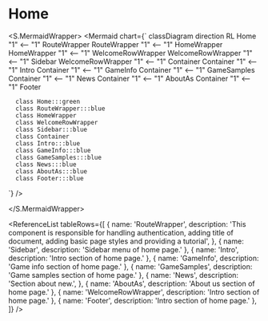 

# Home

<ComponentInfoTable
  name="Home"
  description="The home page is the initial gateway to a website"
  source="components/pages/home"
/>

<S.MermaidWrapper>
<Mermaid
  chart={`
     classDiagram
     direction RL
      Home "1" <-- "1" RouteWrapper 
      RouteWrapper "1" <-- "1" HomeWrapper
      HomeWrapper "1" <-- "1" WelcomeRowWrapper
      WelcomeRowWrapper "1" <-- "1" Sidebar
      WelcomeRowWrapper "1" <-- "1" Container
      Container "1" <-- "1" Intro
      Container "1" <-- "1" GameInfo
      Container "1" <-- "1" GameSamples
      Container "1" <-- "1" News
      Container "1" <-- "1" AboutAs
      Container "1" <-- "1" Footer

      class Home:::green
      class RouteWrapper:::blue
      class HomeWrapper
      class WelcomeRowWrapper
      class Sidebar:::blue
      class Container
      class Intro:::blue
      class GameInfo:::blue
      class GameSamples:::blue
      class News:::blue
      class AboutAs:::blue
      class Footer:::blue

`}
/>

</S.MermaidWrapper>

<ReferenceList
  tableRows={[
    {
      name: 'RouteWrapper',
      description:
        'This component is responsible for handling authentication, adding title of document, adding basic page styles and providing a tutorial',
    },
    { name: 'Sidebar', description: 'Sidebar menu of home page.' },
    { name: 'Intro', description: 'Intro section of home page.' },
    { name: 'GameInfo', description: 'Game info section of home page.' },
    { name: 'GameSamples', description: 'Game samples section of home page.' },
    {
      name: 'News',
      description: 'Section about new.',
    },
    { name: 'AboutAs', description: 'About us section of home page.' },
    { name: 'WelcomeRowWrapper', description: 'Intro section of home page.' },
    { name: 'Footer', description: 'Intro section of home page.' },
  ]}
/>
